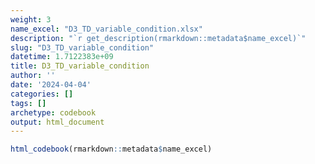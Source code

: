 ```yaml
---
weight: 3
name_excel: "D3_TD_variable_condition.xlsx"
description: "`r get_description(rmarkdown::metadata$name_excel)`"
slug: "D3_TD_variable_condition"
datetime: 1.7122383e+09
title: D3_TD_variable_condition
author: ''
date: '2024-04-04'
categories: []
tags: []
archetype: codebook
output: html_document
---
```


```r
html_codebook(rmarkdown::metadata$name_excel)
```
